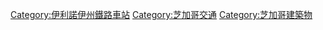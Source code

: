 [[Category:伊利諾伊州鐵路車站|Category:伊利諾伊州鐵路車站]]
[[Category:芝加哥交通|Category:芝加哥交通]]
[[Category:芝加哥建築物|Category:芝加哥建築物]]